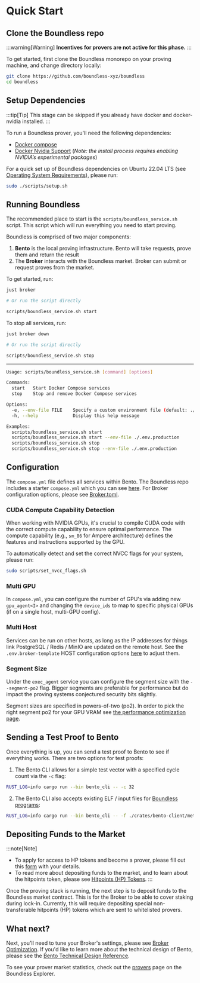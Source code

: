 # Quick Start

## Clone the Boundless repo

:::warning[Warning]
**Incentives for provers are not active for this phase.**
:::

To get started, first clone the Boundless monorepo on your proving machine, and change directory locally:

```sh
git clone https://github.com/boundless-xyz/boundless
cd boundless
```

## Setup Dependencies

:::tip[Tip]
This stage can be skipped if you already have docker and docker-nvidia installed.
:::

To run a Boundless prover, you'll need the following dependencies:

* [Docker compose](https://docs.docker.com/compose)
* [Docker Nvidia Support](https://docs.nvidia.com/datacenter/cloud-native/container-toolkit/latest/index.html) (*Note: the install process requires enabling NVIDIA’s experimental packages*)

For a quick set up of Boundless dependencies on Ubuntu 22.04 LTS (see [Operating System Requirements](/provers/requirements#operating-system)), please run:

```sh
sudo ./scripts/setup.sh
```

## Running Boundless

The recommended place to start is the `scripts/boundless_service.sh` script. This script which will run everything you need to start proving.

Boundless is comprised of two major components:
1. **Bento** is the local proving infrastructure. Bento will take requests, prove them and return the result
2. The **Broker** interacts with the Boundless market. Broker can submit or request proves from the market.

To get started, run:

```sh [Terminal]
just broker

# Or run the script directly

scripts/boundless_service.sh start
```

To stop all services, run:

```sh [Terminal]
just broker down

# Or run the script directly

scripts/boundless_service.sh stop
```

---

```sh [boundless_service.sh --help]
Usage: scripts/boundless_service.sh [command] [options]

Commands:
  start   Start Docker Compose services
  stop    Stop and remove Docker Compose services

Options:
  -e, --env-file FILE    Specify a custom environment file (default: ./.env.broker)
  -h, --help             Display this help message

Examples:
  scripts/boundless_service.sh start
  scripts/boundless_service.sh start --env-file ./.env.production
  scripts/boundless_service.sh stop
  scripts/boundless_service.sh stop --env-file ./.env.production

```

## Configuration

The `compose.yml` file defines all services within Bento. The Boundless repo includes a starter `compose.yml` which you can see [here](https://github.com/boundless-xyz/boundless/blob/main/compose.yml). For Broker configuration options, please see [Broker.toml](/provers/broker#settings-in-brokertoml).

### CUDA Compute Capability Detection

When working with NVIDIA GPUs, it's crucial to compile CUDA code with the correct compute capability to ensure optimal performance. The compute capability (e.g., `sm_86` for Ampere architecture) defines the features and instructions supported by the GPU.

To automatically detect and set the correct NVCC flags for your system, please run:

```sh [Terminal]
sudo scripts/set_nvcc_flags.sh
```

### Multi GPU

In `compose.yml`, you can configure the number of GPU's via adding new `gpu_agent<I>` and changing the `device_ids` to map to specific physical GPUs (if on a single host, multi-GPU config).

### Multi Host

Services can be run on other hosts, as long as the IP addresses for things link PostgreSQL / Redis / MinIO are updated on the remote host. See the `.env.broker-template` HOST configuration options [here](https://github.com/boundless-xyz/boundless/blob/main/.env.broker-template) to adjust them.

### Segment Size

Under the `exec_agent` service you can configure the segment size with the `--segment-po2` flag. Bigger segments are preferable for performance but do impact the proving systems conjectured security bits slightly.

Segment sizes are specified in powers-of-two (po2).
In order to pick the right segment po2 for your GPU VRAM see [the performance optimization page](/provers/performance-optimization#finding-the-maximum-segment_size-for-gpu-vram).

## Sending a Test Proof to Bento

Once everything is up, you can send a test proof to Bento to see if everything works. There are two options for test proofs:

1. The Bento CLI allows for a simple test vector with a specified cycle count via the `-c` flag:

```sh [Terminal]
RUST_LOG=info cargo run --bin bento_cli -- -c 32
```

2. The Bento CLI also accepts existing ELF / input files for [Boundless programs](/developers/tutorials/build):

```sh [Terminal]
RUST_LOG=info cargo run --bin bento_cli -- -f ./crates/bento-client/method_name -i /tmp/input.bin
```

## Depositing Funds to the Market

:::note[Note]
* To apply for access to HP tokens and become a prover, please fill out this [form](https://docs.google.com/forms/d/e/1FAIpQLScr5B3TZfzLKIb0Hk6oqiMMXdRh4cwpTlczi_zGqdwabvbrfw/viewform) with your details.
* To read more about depositing funds to the market, and to learn about the hitpoints token, please see [Hitpoints (HP) Tokens](/provers/broker#hitpoints-hp-tokens).
:::

Once the proving stack is running, the next step is to deposit funds to the Boundless market contract. This is for the Broker to be able to cover staking during lock-in. Currently, this will require depositing special non-transferable hitpoints (HP) tokens which are sent to whitelisted provers.

## What next?

Next, you'll need to tune your Broker's settings, please see [Broker Optimization](/provers/broker#broker-optimization). If you'd like to learn more about the technical design of Bento, please see the [Bento Technical Design Reference](/provers/bento).


To see your prover market statistics, check out the [provers](https://explorer.beboundless.xyz/provers) page on the Boundless Explorer.

